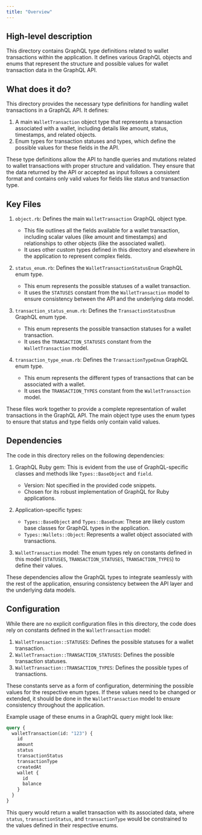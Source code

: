 ```yaml
---
title: "Overview"
---
```


## High-level description
This directory contains GraphQL type definitions related to wallet transactions within the application. It defines various GraphQL objects and enums that represent the structure and possible values for wallet transaction data in the GraphQL API.

## What does it do?
This directory provides the necessary type definitions for handling wallet transactions in a GraphQL API. It defines:

1. A main `WalletTransaction` object type that represents a transaction associated with a wallet, including details like amount, status, timestamps, and related objects.
2. Enum types for transaction statuses and types, which define the possible values for these fields in the API.

These type definitions allow the API to handle queries and mutations related to wallet transactions with proper structure and validation. They ensure that the data returned by the API or accepted as input follows a consistent format and contains only valid values for fields like status and transaction type.

## Key Files

1. `object.rb`: Defines the main `WalletTransaction` GraphQL object type.
   - This file outlines all the fields available for a wallet transaction, including scalar values (like amount and timestamps) and relationships to other objects (like the associated wallet).
   - It uses other custom types defined in this directory and elsewhere in the application to represent complex fields.

2. `status_enum.rb`: Defines the `WalletTransactionStatusEnum` GraphQL enum type.
   - This enum represents the possible statuses of a wallet transaction.
   - It uses the `STATUSES` constant from the `WalletTransaction` model to ensure consistency between the API and the underlying data model.

3. `transaction_status_enum.rb`: Defines the `TransactionStatusEnum` GraphQL enum type.
   - This enum represents the possible transaction statuses for a wallet transaction.
   - It uses the `TRANSACTION_STATUSES` constant from the `WalletTransaction` model.

4. `transaction_type_enum.rb`: Defines the `TransactionTypeEnum` GraphQL enum type.
   - This enum represents the different types of transactions that can be associated with a wallet.
   - It uses the `TRANSACTION_TYPES` constant from the `WalletTransaction` model.

These files work together to provide a complete representation of wallet transactions in the GraphQL API. The main object type uses the enum types to ensure that status and type fields only contain valid values.

## Dependencies
The code in this directory relies on the following dependencies:

1. GraphQL Ruby gem: This is evident from the use of GraphQL-specific classes and methods like `Types::BaseObject` and `field`.
   - Version: Not specified in the provided code snippets.
   - Chosen for its robust implementation of GraphQL for Ruby applications.

2. Application-specific types:
   - `Types::BaseObject` and `Types::BaseEnum`: These are likely custom base classes for GraphQL types in the application.
   - `Types::Wallets::Object`: Represents a wallet object associated with transactions.

3. `WalletTransaction` model: The enum types rely on constants defined in this model (`STATUSES`, `TRANSACTION_STATUSES`, `TRANSACTION_TYPES`) to define their values.

These dependencies allow the GraphQL types to integrate seamlessly with the rest of the application, ensuring consistency between the API layer and the underlying data models.

## Configuration
While there are no explicit configuration files in this directory, the code does rely on constants defined in the `WalletTransaction` model:

1. `WalletTransaction::STATUSES`: Defines the possible statuses for a wallet transaction.
2. `WalletTransaction::TRANSACTION_STATUSES`: Defines the possible transaction statuses.
3. `WalletTransaction::TRANSACTION_TYPES`: Defines the possible types of transactions.

These constants serve as a form of configuration, determining the possible values for the respective enum types. If these values need to be changed or extended, it should be done in the `WalletTransaction` model to ensure consistency throughout the application.

Example usage of these enums in a GraphQL query might look like:

```graphql
query {
  walletTransaction(id: "123") {
    id
    amount
    status
    transactionStatus
    transactionType
    createdAt
    wallet {
      id
      balance
    }
  }
}
```

This query would return a wallet transaction with its associated data, where `status`, `transactionStatus`, and `transactionType` would be constrained to the values defined in their respective enums.